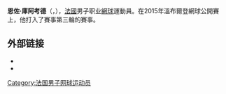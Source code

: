 '''恩佐·庫阿考德'''（{{lang-fr|'''Enzo Couacaud'''}}，{{bd|1995年|3月1日}}），[[法國|法國]]男子职业[[網球|網球]]運動員。在2015年溫布爾登網球公開賽上，他打入了賽事第三輪的賽事。

== 外部链接 ==
* {{ATP|CG94}}
* {{ITF profile|number=100165628}}

{{Sport-bio-stub}}

{{Authority control}}
{{DEFAULTSORT:Couacaud, Enzo}}
[[Category:法国男子网球运动员|Category:法国男子网球运动员]]